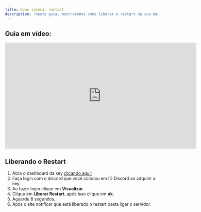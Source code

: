 ```yaml
---
title: Como liberar restart
description: 'Neste guia, mostraremos como liberar o restart da sua key.'
---
```


## Guia em vídeo:
<iframe
  width="630"
  height="350"
  src="https://www.youtube.com/embed/n693Nc3pcL8"
  title="Guia completo: Como Liberar Restart na Key"
  frameborder="0"
  allow="accelerometer; autoplay; clipboard-write; encrypted-media; gyroscope; picture-in-picture"
  allowfullscreen
></iframe>

## Liberando o Restart

1. Abra o dashboard da key [clicando aqui!](https://keymanage.com.br/)
2. Faça login com o discord que você colocou em ID Discord ao adquirir a key.
3. Ao fazer login clique em **Visualizar**.
4. Clique em **Liberar Restart**, após isso clique em **ok**.
5. Aguarde 8 segundos.
6. Após o site notificar que está liberado o restart basta ligar o servidor.